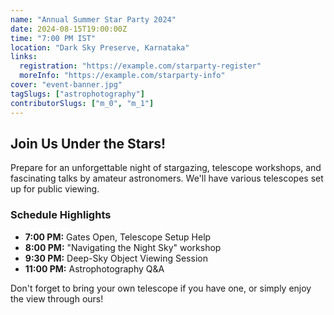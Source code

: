 ```yaml
---
name: "Annual Summer Star Party 2024"
date: 2024-08-15T19:00:00Z
time: "7:00 PM IST"
location: "Dark Sky Preserve, Karnataka"
links:
  registration: "https://example.com/starparty-register"
  moreInfo: "https://example.com/starparty-info"
cover: "event-banner.jpg"
tagSlugs: ["astrophotography"]
contributorSlugs: ["m_0", "m_1"]
---
```


## Join Us Under the Stars!

Prepare for an unforgettable night of stargazing, telescope workshops, and fascinating talks by amateur astronomers. We'll have various telescopes set up for public viewing.

### Schedule Highlights

* **7:00 PM:** Gates Open, Telescope Setup Help
* **8:00 PM:** "Navigating the Night Sky" workshop
* **9:30 PM:** Deep-Sky Object Viewing Session
* **11:00 PM:** Astrophotography Q&A

Don't forget to bring your own telescope if you have one, or simply enjoy the view through ours!